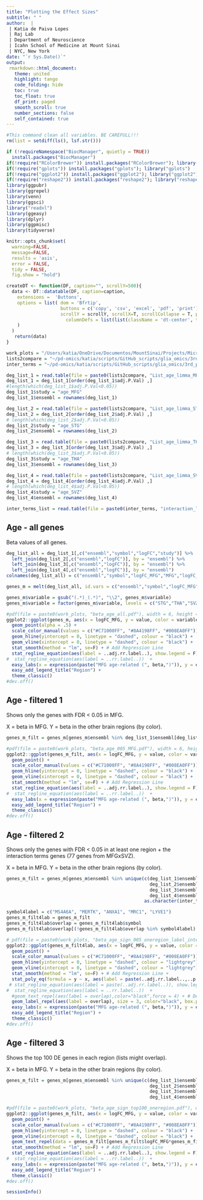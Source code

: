 ```yaml
---
title: "Plotting the Effect Sizes"
subtitle: " "
author:  |
 | Katia de Paiva Lopes 
 | Raj Lab
 | Department of Neuroscience
 | Icahn School of Medicine at Mount Sinai
 | NYC, New York
date: "`r Sys.Date()`"
output: 
 rmarkdown::html_document:
   theme: united
   highlight: tango
   code_folding: hide
   toc: true
   toc_float: true
   df_print: paged
   smooth_scroll: true
   number_sections: false
   self_contained: true  
---
```


```r
#This command clean all variables. BE CAREFULL!!! 
rm(list = setdiff(ls(), lsf.str()))
```

```r
if (!requireNamespace("BiocManager", quietly = TRUE))
  install.packages("BiocManager")
if(!require("RColorBrewer")) install.packages("RColorBrewer"); library("RColorBrewer")
if(!require("gplots")) install.packages("gplots"); library("gplots")
if(!require("ggplot2")) install.packages("ggplot2"); library("ggplot2")
if(!require("reshape2")) install.packages("reshape2"); library("reshape2")
library(ggpubr)
library(ggrepel)
library(venn)
library(ggsci)
library("readxl")
library(ggeasy)
library(dplyr)
library(ggpmisc)
library(tidyverse)

knitr::opts_chunk$set( 
  warning=FALSE,
  message=FALSE,
  results = 'asis',
  error = FALSE,
  tidy = FALSE,
  fig.show = "hold")
```

```r
createDT <- function(DF, caption="", scrollY=500){
  data <- DT::datatable(DF, caption=caption,
    extensions =  'Buttons',
    options = list( dom = 'Bfrtip', 
                    buttons = c('copy', 'csv', 'excel', 'pdf', 'print'), 
                    scrollY = scrollY, scrollX=T, scrollCollapse = T, paging = F,  
                      columnDefs = list(list(className = 'dt-center', targets = "_all"))
    )
  ) 
   return(data)
}
```

```r
work_plots = "/Users/katia/OneDrive/Documentos/MountSinai/Projects/Microglia/Figures4paper/Fig_age/age_effect_size/"
lists2compare = "~/pd-omics/katia/scripts/GitHub_scripts/glia_omics/3rd_pass_mic_255s/age_related/age_by_region/"
inter_terms = "~/pd-omics/katia/scripts/GitHub_scripts/glia_omics/3rd_pass_mic_255s/age_interaction/"
```

```r
deg_list_1 = read.table(file = paste0(lists2compare, "List_age_limma_MFG.txt"), header = T)
deg_list_1 = deg_list_1[order(deg_list_1$adj.P.Val) ,]
#length(which(deg_list_1$adj.P.Val<0.05)) 
deg_list_1$study = "age_MFG"
deg_list_1$ensembl = rownames(deg_list_1)

deg_list_2 = read.table(file = paste0(lists2compare, "List_age_limma_STG.txt"), header = T)
deg_list_2 = deg_list_2[order(deg_list_2$adj.P.Val) ,]
# length(which(deg_list_2$adj.P.Val<0.05)) 
deg_list_2$study = "age_STG"
deg_list_2$ensembl = rownames(deg_list_2)

deg_list_3 = read.table(file = paste0(lists2compare, "List_age_limma_THA.txt"), header = T)
deg_list_3 = deg_list_3[order(deg_list_3$adj.P.Val) ,]
# length(which(deg_list_3$adj.P.Val<0.05)) 
deg_list_3$study = "age_THA"
deg_list_3$ensembl = rownames(deg_list_3)

deg_list_4 = read.table(file = paste0(lists2compare, "List_age_limma_SVZ.txt"), header = T)
deg_list_4 = deg_list_4[order(deg_list_4$adj.P.Val) ,]
# length(which(deg_list_4$adj.P.Val<0.05)) 
deg_list_4$study = "age_SVZ"
deg_list_4$ensembl = rownames(deg_list_4)

inter_terms_list = read.table(file = paste0(inter_terms, "interaction_list_77g.txt"), header = T)

```

## Age - all genes 
Beta values of all genes. 
```r

deg_list_all = deg_list_1[,c("ensembl","symbol","logFC","study")] %>% 
  left_join(deg_list_2[,c("ensembl","logFC")], by = "ensembl") %>%
  left_join(deg_list_3[,c("ensembl","logFC")], by = "ensembl") %>%
  left_join(deg_list_4[,c("ensembl","logFC")], by = "ensembl")
colnames(deg_list_all) = c("ensembl","symbol","logFC_MFG","MFG","logFC_STG","logFC_THA","logFC_SVZ")

genes_m = melt(deg_list_all, id.vars = c("ensembl","symbol","logFC_MFG","MFG"))

genes_m$variable = gsub("(.*)_(.*)", "\\2", genes_m$variable)
genes_m$variable = factor(genes_m$variable, levels = c("STG","THA","SVZ"))

#pdf(file = paste0(work_plots, "beta_age_all.pdf"), width = 6, height = 4)
ggplot2::ggplot(genes_m, aes(x = logFC_MFG, y = value, color = variable)) + 
  geom_point(alpha = .5) +
  scale_color_manual(values = c("#C71000FF", "#8A4198FF", "#008EA0FF")) +
  geom_hline(yintercept = 0, linetype = "dashed", colour = "black") +
  geom_vline(xintercept = 0, linetype = "dashed", colour = "black") + 
  stat_smooth(method = "lm", se=F) + # Add Regression Line 
  stat_regline_equation(aes(label = ..adj.rr.label..), show.legend = F)  + # Add R-Square
#  stat_regline_equation(aes(label = ..rr.label..))  +
  easy_labs(x = expression(paste("MFG age-related (", beta,")")), y = expression(paste("age-related (", beta, ")"))) +
  easy_add_legend_title("Region") +
  theme_classic()
#dev.off()
```

## Age - filtered 1
Shows only the genes with FDR < 0.05 in MFG.

X = beta in MFG. 
Y = beta in the other brain regions (by color). 
```r
genes_m_filt = genes_m[genes_m$ensembl %in% deg_list_1$ensembl[deg_list_1$adj.P.Val < 0.05], ]

#pdf(file = paste0(work_plots, "beta_age_005_MFG.pdf"), width = 6, height = 4)
ggplot2::ggplot(genes_m_filt, aes(x = logFC_MFG, y = value, color = variable)) + 
  geom_point() +
  scale_color_manual(values = c("#C71000FF", "#8A4198FF", "#008EA0FF")) +
  geom_hline(yintercept = 0, linetype = "dashed", colour = "black") +
  geom_vline(xintercept = 0, linetype = "dashed", colour = "black") + 
  stat_smooth(method = "lm", se=F) + # Add Regression Line 
  stat_regline_equation(aes(label = ..adj.rr.label..), show.legend = F)  + # Add R-Square
#  stat_regline_equation(aes(label = ..rr.label..))  +
  easy_labs(x = expression(paste("MFG age-related (", beta,")")), y = expression(paste("age-related (", beta, ")"))) +
  easy_add_legend_title("Region") +
  theme_classic()
#dev.off()
```

## Age - filtered 2
Shows only the genes with FDR < 0.05 in at least one region + the interaction terms genes (77 genes from MFGxSVZ).

X = beta in MFG. 
Y = beta in the other brain regions (by color). 
```r
genes_m_filt = genes_m[genes_m$ensembl %in% unique(c(deg_list_1$ensembl[deg_list_1$adj.P.Val < 0.05],
                                                     deg_list_2$ensembl[deg_list_2$adj.P.Val < 0.05],
                                                     deg_list_3$ensembl[deg_list_3$adj.P.Val < 0.05],
                                                     deg_list_4$ensembl[deg_list_4$adj.P.Val < 0.05],
                                                   as.character(inter_terms_list$ensembl))), ]

symbol4label = c("MS4A6A", "MERTK", "ANXA1", "MRC1", "LYVE1") 
genes_m_filt4lab = genes_m_filt
genes_m_filt4lab$overlap = genes_m_filt4lab$symbol
genes_m_filt4lab$overlap[(!genes_m_filt4lab$overlap %in% symbol4label) | genes_m_filt4lab$variable!="SVZ"] = ""

# pdf(file = paste0(work_plots, "beta_age_sign_005_oneregion_label_interac.pdf"), width = 6, height =4)
ggplot2::ggplot(genes_m_filt4lab, aes(x = logFC_MFG, y = value, color = variable)) + 
  geom_point() +
  scale_color_manual(values = c("#C71000FF", "#8A4198FF", "#008EA0FF")) +
  geom_hline(yintercept = 0, linetype = "dashed", colour = "lightgrey") +
  geom_vline(xintercept = 0, linetype = "dashed", colour = "lightgrey") + 
  stat_smooth(method = "lm", se=F) + # Add Regression Line +
  stat_poly_eq(formula = y ~ x, aes(label = paste(..adj.rr.label..,..p.value.label..,sep = "*`,`~")), parse=TRUE) +
 # stat_regline_equation(aes(label = paste(..adj.rr.label..)), show.legend = F)  + # Add R-Square
#  stat_regline_equation(aes(label = ..rr.label..))  +
  #geom_text_repel(aes(label = overlap),color="black",force = 4) + # Descoment to show the symbol
  geom_label_repel(aes(label = overlap), size = 3, color="black", box.padding = 0.4, label.size = NA, fill = alpha(c("white"),0.5)) + # Descoment to show the symbol
  easy_labs(x = expression(paste("MFG age-related (", beta,")")), y = expression(paste("age-related (", beta, ")"))) +
  easy_add_legend_title("Region") +
  theme_classic()
#dev.off()
```

## Age - filtered 3
Shows the top 100 DE genes in each region (lists might overlap).

X = beta in MFG. 
Y = beta in the other brain regions (by color). 
```r
genes_m_filt = genes_m[genes_m$ensembl %in% unique(c(deg_list_1$ensembl[1:100],
                                                     deg_list_2$ensembl[1:100],
                                                     deg_list_3$ensembl[1:100],
                                                     deg_list_4$ensembl[1:100])), ]

#pdf(file = paste0(work_plots, "beta_age_sign_top100_oneregion.pdf"), width = 6, height = 4)
ggplot2::ggplot(genes_m_filt, aes(x = logFC_MFG, y = value, color = variable)) + 
  geom_point() +
  scale_color_manual(values = c("#C71000FF", "#8A4198FF", "#008EA0FF")) +
  geom_hline(yintercept = 0, linetype = "dashed", colour = "black") +
  geom_vline(xintercept = 0, linetype = "dashed", colour = "black") + 
  geom_text_repel(data = genes_m_filt[genes_m_filt$logFC_MFG*genes_m_filt$value < 0, ], aes(label = symbol)) + # Descoment to show the symbol
  stat_smooth(method = "lm", se=F) + # Add Regression Line 
  stat_regline_equation(aes(label = ..adj.rr.label..), show.legend = F)  + # Add R-Square
#  stat_regline_equation(aes(label = ..rr.label..))  +
  easy_labs(x = expression(paste("MFG age-related (", beta,")")), y = expression(paste("age-related (", beta, ")"))) +
  easy_add_legend_title("Region") +
  theme_classic()
#dev.off()
```

```r
sessionInfo()
```

